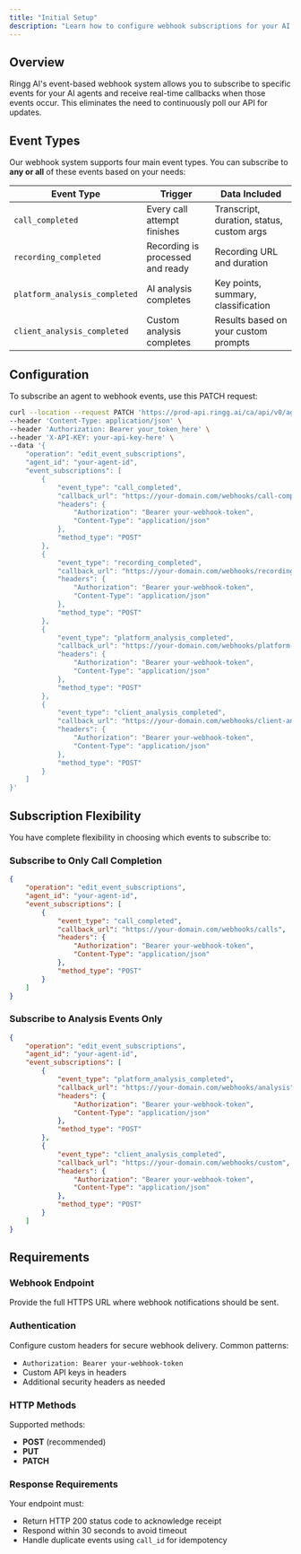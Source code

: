 ```yaml
---
title: "Initial Setup"
description: "Learn how to configure webhook subscriptions for your AI agents to receive real-time event notifications"
---
```


## Overview

Ringg AI's event-based webhook system allows you to subscribe to specific events for your AI agents and receive real-time callbacks when those events occur. This eliminates the need to continuously poll our API for updates.

## Event Types

Our webhook system supports four main event types. You can subscribe to **any or all** of these events based on your needs:

| Event Type | Trigger | Data Included |
|------------|---------|---------------|
| `call_completed` | Every call attempt finishes | Transcript, duration, status, custom args |
| `recording_completed` | Recording is processed and ready | Recording URL and duration |
| `platform_analysis_completed` | AI analysis completes | Key points, summary, classification |
| `client_analysis_completed` | Custom analysis completes | Results based on your custom prompts |

## Configuration

To subscribe an agent to webhook events, use this PATCH request:

```bash
curl --location --request PATCH 'https://prod-api.ringg.ai/ca/api/v0/agent/v1' \
--header 'Content-Type: application/json' \
--header 'Authorization: Bearer your_token_here' \
--header 'X-API-KEY: your-api-key-here' \
--data '{
    "operation": "edit_event_subscriptions",
    "agent_id": "your-agent-id",
    "event_subscriptions": [
        {
            "event_type": "call_completed",
            "callback_url": "https://your-domain.com/webhooks/call-completed",
            "headers": {
                "Authorization": "Bearer your-webhook-token",
                "Content-Type": "application/json"
            },
            "method_type": "POST"
        },
        {
            "event_type": "recording_completed",
            "callback_url": "https://your-domain.com/webhooks/recording-completed",
            "headers": {
                "Authorization": "Bearer your-webhook-token",
                "Content-Type": "application/json"
            },
            "method_type": "POST"
        },
        {
            "event_type": "platform_analysis_completed",
            "callback_url": "https://your-domain.com/webhooks/platform-analysis",
            "headers": {
                "Authorization": "Bearer your-webhook-token",
                "Content-Type": "application/json"
            },
            "method_type": "POST"
        },
        {
            "event_type": "client_analysis_completed",
            "callback_url": "https://your-domain.com/webhooks/client-analysis",
            "headers": {
                "Authorization": "Bearer your-webhook-token",
                "Content-Type": "application/json"
            },
            "method_type": "POST"
        }
    ]
}'
```

## Subscription Flexibility

You have complete flexibility in choosing which events to subscribe to:


### Subscribe to Only Call Completion
```json
{
    "operation": "edit_event_subscriptions",
    "agent_id": "your-agent-id",
    "event_subscriptions": [
        {
            "event_type": "call_completed",
            "callback_url": "https://your-domain.com/webhooks/calls",
            "headers": {
                "Authorization": "Bearer your-webhook-token",
                "Content-Type": "application/json"
            },
            "method_type": "POST"
        }
    ]
}
```

### Subscribe to Analysis Events Only
```json
{
    "operation": "edit_event_subscriptions",
    "agent_id": "your-agent-id",
    "event_subscriptions": [
        {
            "event_type": "platform_analysis_completed",
            "callback_url": "https://your-domain.com/webhooks/analysis",
            "headers": {
                "Authorization": "Bearer your-webhook-token",
                "Content-Type": "application/json"
            },
            "method_type": "POST"
        },
        {
            "event_type": "client_analysis_completed",
            "callback_url": "https://your-domain.com/webhooks/custom",
            "headers": {
                "Authorization": "Bearer your-webhook-token",
                "Content-Type": "application/json"
            },
            "method_type": "POST"
        }
    ]
}
```

## Requirements

### Webhook Endpoint
Provide the full HTTPS URL where webhook notifications should be sent.

### Authentication
Configure custom headers for secure webhook delivery. Common patterns:
- `Authorization: Bearer your-webhook-token`
- Custom API keys in headers
- Additional security headers as needed

### HTTP Methods
Supported methods:
- **POST** (recommended)
- **PUT** 
- **PATCH**

### Response Requirements
Your endpoint must:
- Return HTTP 200 status code to acknowledge receipt
- Respond within 30 seconds to avoid timeout
- Handle duplicate events using `call_id` for idempotency
